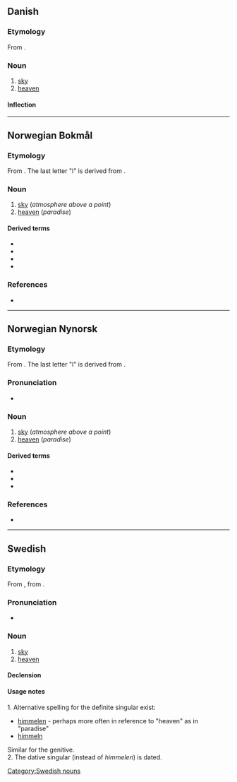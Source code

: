 {{also|Himmel}}
==Danish==

===Etymology===
From {{etyl|non|da}} {{m|non|himinn}}.

===Noun===
{{da-noun|stem=himl|en|e|sg-def-2=himmelen}}

# [[sky]]
# [[heaven]]

====Inflection====
{{da-noun-infl|stem=himl|en|e|sg-def-2=himmelen|gen-sg-def-2=himmelens}}

----

==Norwegian Bokmål==

===Etymology===
From {{etyl|non|nb}} {{m|non|himinn}}. The last letter "l" is derived from {{etyl|de|nb}} {{m|de|Himmel}}.

===Noun===
{{nb-noun-m1||himl}}

# [[sky]] (''atmosphere above a point'')
# [[heaven]] (''paradise'')

====Derived terms====
* {{l|nb|himmellegeme}}
* {{l|nb|himmelrike}}
* {{l|nb|nattehimmel}}
* {{l|nb|stjernehimmel}}

===References===
* {{R:The Bokmål Dictionary}}

----

==Norwegian Nynorsk==

===Etymology===
From {{etyl|non|nn}} {{m|non|himinn}}. The last letter "l" is derived from {{etyl|de|nn}} {{m|de|Himmel}}.

===Pronunciation===
* {{IPA|/²hɪmːɛl/|lang=no}}

===Noun===
{{nn-noun-m1||himl}}

# [[sky]] (''atmosphere above a point'')
# [[heaven]] (''paradise'')

====Derived terms====
* {{l|nn|himmelrike}}
* {{l|nn|nattehimmel}}
* {{l|nn|stjernehimmel}}

===References===
* {{R:The Nynorsk Dictionary}}

----

==Swedish==

===Etymology===
From {{etyl|gmq-osw|sv}} {{m|gmq-osw|himin}}, from {{etyl|non|sv}} {{m|non|himinn}}.

===Pronunciation===
* {{audio|Sv-himmel.ogg|audio|lang=sv}}

===Noun===
{{sv-noun|c}}

# [[sky]]
# [[heaven]]

====Declension====
{{sv-infl-noun-c-ar|2=himl}}

====Usage notes====
1. Alternative spelling for the definite singular exist:
* [[himmelen]] - perhaps more often in reference to "heaven" as in "paradise"
* [[himmeln]]
Similar for the genitive.<br />
2. The dative singular {{m|sv|himlom}} (instead of ''himmelen'') is dated.

[[Category:Swedish nouns]]